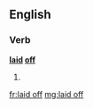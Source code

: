 ==English==

===Verb===
'''[[laid]] [[off]]'''

# {{past of|lay off}}

[[fr:laid off]]
[[mg:laid off]]